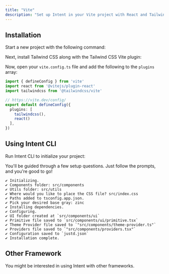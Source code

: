 ```yaml
---
title: "Vite"
description: "Set up Intent in your Vite project with React and Tailwind CSS using a quick and efficient installation process."
---
```


## Installation
Start a new project with the following command:
<Installation command='npm create vite@latest app -- --template react-ts' />

Next, install Tailwind CSS along with the Tailwind CSS Vite plugin:
<Installation command='npm install tailwindcss @tailwindcss/vite' />

Now, open your `vite.config.ts` file and add the following to the `plugins` array:
```ts
import { defineConfig } from 'vite'
import react from '@vitejs/plugin-react'
import tailwindcss from '@tailwindcss/vite'

// https://vite.dev/config/
export default defineConfig({
  plugins: [
    tailwindcss(),
    react()
  ],
})
```

## Using Intent CLI
Run Intent CLI to initialize your project:
<Installation command='npx @intentui/cli@latest init' />

You'll be guided through a few setup questions. Just follow the prompts, and you're good to go!
```
✔ Initializing.
✔ Components folder: src/components
✔ Utils folder: src/utils
✔ Where would you like to place the CSS file? src/index.css
✔ Paths added to tsconfig.app.json.
✔ Pick your desired base gray: zinc
✔ Installing dependencies.
✔ Configuring.
✔ UI folder created at `src/components/ui`
✔ Primitive file saved to `src/components/ui/primitive.tsx`
✔ Theme Provider file saved to `"src/components/theme-provider.ts"`
✔ Providers file saved to `"src/components/providers.tsx"`
✔ Configuration saved to `justd.json`
✔ Installation complete.
```

## Other Framework
You might be interested in using Intent with other frameworks.
<FrameworkGuides/>
